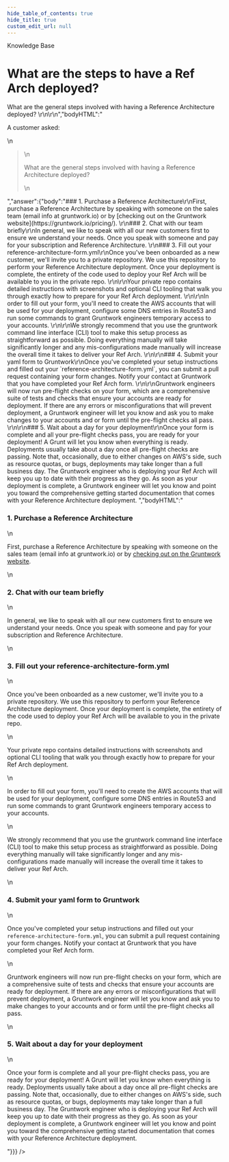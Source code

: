 ```yaml
---
hide_table_of_contents: true
hide_title: true
custom_edit_url: null
---
```



<CenterLayout>
<span className="searchCategory">Knowledge Base</span>
<h1>What are the steps to have a Ref Arch deployed?</h1>
<GitHub discussion={{"id":"D_kwDOF8slf84AOy7W","number":203,"author":{"login":"zackproser"},"title":"What are the steps to have a Ref Arch deployed?","body":"A customer asked: \r\n> What are the general steps involved with having a Reference Architecture deployed? \r\n\r\n","bodyHTML":"<p dir=\"auto\">A customer asked:</p>\n<blockquote>\n<p dir=\"auto\">What are the general steps involved with having a Reference Architecture deployed?</p>\n</blockquote>","answer":{"body":"### 1. Purchase a Reference Architecture\r\nFirst, purchase a Reference Architecture by speaking with someone on the sales team (email info at gruntwork.io) or by [checking out on the Gruntwork website](https://gruntwork.io/pricing/). \r\n### 2. Chat with our team briefly\r\nIn general, we like to speak with all our new customers first to ensure we understand your needs. Once you speak with someone and pay for your subscription and Reference Architecture. \r\n### 3. Fill out your reference-architecture-form.yml\r\nOnce you've been onboarded as a new customer, we'll invite you to a private repository. We use this repository to perform your Reference Architecture deployment. Once your deployment is complete, the entirety of the code used to deploy your Ref Arch will be available to you in the private repo. \r\n\r\nYour private repo contains detailed instructions with screenshots and optional CLI tooling that walk you through exactly how to prepare for your Ref Arch deployment. \r\n\r\nIn order to fill out your form, you'll need to create the AWS accounts that will be used for your deployment, configure some DNS entries in Route53 and run some commands to grant Gruntwork engineers temporary access to your accounts. \r\n\r\nWe strongly recommend that you use the gruntwork command line interface (CLI) tool to make this setup process as straightforward as possible. Doing everything manually will take significantly longer and any mis-configurations made manually will increase the overall time it takes to deliver your Ref Arch. \r\n\r\n### 4. Submit your yaml form to Gruntwork\r\nOnce you've completed your setup instructions and filled out your `reference-architecture-form.yml`, you can submit a pull request containing your form changes. Notify your contact at Gruntwork that you have completed your Ref Arch form. \r\n\r\nGruntwork engineers will now run pre-flight checks on your form, which are a comprehensive suite of tests and checks that ensure your accounts are ready for deployment. If there are any errors or misconfigurations that will prevent deployment, a Gruntwork engineer will let you know and ask you to make changes to your accounts and or form until the pre-flight checks all pass. \r\n\r\n### 5. Wait about a day for your deployment\r\nOnce your form is complete and all your pre-flight checks pass, you are ready for your deployment! A Grunt will let you know when everything is ready. Deployments usually take about a day once all pre-flight checks are passing. Note that, occasionally, due to either changes on AWS's side, such as resource quotas, or bugs, deployments may take longer than a full business day. The Gruntwork engineer who is deploying your Ref Arch will keep you up to date with their progress as they go. As soon as your deployment is complete, a Gruntwork engineer will let you know and point you toward the comprehensive getting started documentation that comes with your Reference Architecture deployment. ","bodyHTML":"<h3 dir=\"auto\">1. Purchase a Reference Architecture</h3>\n<p dir=\"auto\">First, purchase a Reference Architecture by speaking with someone on the sales team (email info at gruntwork.io) or by <a href=\"https://gruntwork.io/pricing/\" rel=\"nofollow\">checking out on the Gruntwork website</a>.</p>\n<h3 dir=\"auto\">2. Chat with our team briefly</h3>\n<p dir=\"auto\">In general, we like to speak with all our new customers first to ensure we understand your needs. Once you speak with someone and pay for your subscription and Reference Architecture.</p>\n<h3 dir=\"auto\">3. Fill out your reference-architecture-form.yml</h3>\n<p dir=\"auto\">Once you've been onboarded as a new customer, we'll invite you to a private repository. We use this repository to perform your Reference Architecture deployment. Once your deployment is complete, the entirety of the code used to deploy your Ref Arch will be available to you in the private repo.</p>\n<p dir=\"auto\">Your private repo contains detailed instructions with screenshots and optional CLI tooling that walk you through exactly how to prepare for your Ref Arch deployment.</p>\n<p dir=\"auto\">In order to fill out your form, you'll need to create the AWS accounts that will be used for your deployment, configure some DNS entries in Route53 and run some commands to grant Gruntwork engineers temporary access to your accounts.</p>\n<p dir=\"auto\">We strongly recommend that you use the gruntwork command line interface (CLI) tool to make this setup process as straightforward as possible. Doing everything manually will take significantly longer and any mis-configurations made manually will increase the overall time it takes to deliver your Ref Arch.</p>\n<h3 dir=\"auto\">4. Submit your yaml form to Gruntwork</h3>\n<p dir=\"auto\">Once you've completed your setup instructions and filled out your <code class=\"notranslate\">reference-architecture-form.yml</code>, you can submit a pull request containing your form changes. Notify your contact at Gruntwork that you have completed your Ref Arch form.</p>\n<p dir=\"auto\">Gruntwork engineers will now run pre-flight checks on your form, which are a comprehensive suite of tests and checks that ensure your accounts are ready for deployment. If there are any errors or misconfigurations that will prevent deployment, a Gruntwork engineer will let you know and ask you to make changes to your accounts and or form until the pre-flight checks all pass.</p>\n<h3 dir=\"auto\">5. Wait about a day for your deployment</h3>\n<p dir=\"auto\">Once your form is complete and all your pre-flight checks pass, you are ready for your deployment! A Grunt will let you know when everything is ready. Deployments usually take about a day once all pre-flight checks are passing. Note that, occasionally, due to either changes on AWS's side, such as resource quotas, or bugs, deployments may take longer than a full business day. The Gruntwork engineer who is deploying your Ref Arch will keep you up to date with their progress as they go. As soon as your deployment is complete, a Gruntwork engineer will let you know and point you toward the comprehensive getting started documentation that comes with your Reference Architecture deployment.</p>"}}} />

</CenterLayout>
  

<!-- ##DOCS-SOURCER-START
{
  "sourcePlugin": "github-discussions",
  "hash": "28ca72e561dfd483bc1f28ef805d40b4"
}
##DOCS-SOURCER-END -->
